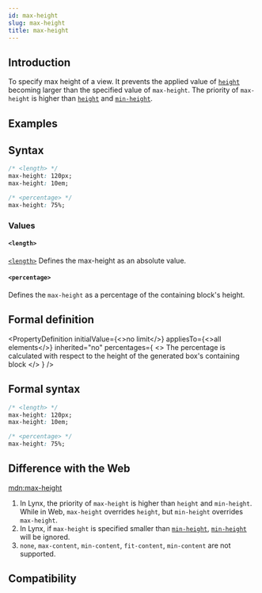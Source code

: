 ```yaml
---
id: max-height
slug: max-height
title: max-height
---
```


## Introduction

To specify max height of a view. It prevents the applied value of [`height`](./height) becoming larger than the specified value of `max-height`.
The priority of `max-height` is higher than [`height`](./height) and [`min-height`](./min-height).

## Examples


<Go
  example="css-api"
  defaultFile="src/max-height/App.tsx"
  img="https://lf-lynx.tiktok-cdns.com/obj/lynx-artifacts-oss-sg/lynx-website/assets/doc/css/max-height.jpg"
  entry="src/max-height"
  animatable="yes"
  defaultEntryFile="dist/max-height.lynx.bundle"
/>

## Syntax

```css
/* <length> */
max-height: 120px;
max-height: 10em;

/* <percentage> */
max-height: 75%;
```

### Values

#### `<length>`

[`<length>`](/api/css/data-type/length.mdx) Defines the max-height as an absolute value.

#### `<percentage>`

Defines the `max-height` as a percentage of the containing block's height.

## Formal definition


<PropertyDefinition
  initialValue={<>no limit</>}
  appliesTo={<>all elements</>}
  inherited="no"
  percentages={
    <>
      The percentage is calculated with respect to the height of the generated
      box's containing block
    </>
  }
/>

## Formal syntax

```css
/* <length> */
max-height: 120px;
max-height: 10em;

/* <percentage> */
max-height: 75%;
```

## Difference with the Web

[mdn:max-height](https://developer.mozilla.org/en-US/docs/Web/CSS/max-height)

1. In Lynx, the priority of `max-height` is higher than `height` and `min-height`. While in Web, `max-height` overrides `height`, but `min-height` overrides `max-height`.
2. In Lynx, if `max-height` is specified smaller than [`min-height`](./min-height.mdx), [`min-height`](./min-height.mdx) will be ignored.
3. `none`, `max-content`, `min-content`, `fit-content`, `min-content` are not supported.

## Compatibility


<LegacyCompatTable metadata="css/properties/max-height" />

